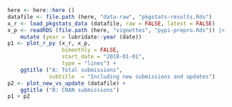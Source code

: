 
```r
here <- here::here ()
datafile <- file.path (here, "data-raw", "pkgstats-results.Rds")
x_r <- load_pkgstats_data (datafile, raw = FALSE, latest = FALSE)
x_p <- readRDS (file.path (here, "vignettes", "pypi-prepro.Rds")) |>
    mutate (year = lubridate::year (date))
p1 <- plot_r_py (x_r, x_p,
                 bimonthly = FALSE,
                 start_date = "2018-01-01",
                 type = "lines") +
    ggtitle ("A: Total submissions",
             subtitle  = "Including new submissions and updates")
p2 <- plot_new_vs_update (datafile) +
    ggtitle ("B: CRAN submissions")
p1 + p2
```
